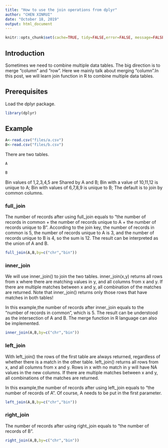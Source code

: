 ```yaml
---
title: "How to use the join operations from dplyr"
author: "CHEN XINRUI"
date: "October 18, 2019"
output: html_document
---
```



```r
knitr::opts_chunk$set(cache=TRUE, tidy=FALSE,error=FALSE, message=FALSE, warning=FALSE, tidy.opts=list(width.cutoff=60))
```

## Introduction
Sometimes we need to combine multiple data tables. The big direction is to merge "column" and "row". Here we mainly talk about merging "column".In this post, we will learn join function in R to combine multiple data tables.

## Prerequisites
Load the dplyr package.
```r
library(dplyr)
```


## Example
```r
A<-read.csv("files/a.csv")
B<-read.csv("files/b.csv")
```

There are two tables.

```r
A
```

```r
B
```

Bin values of 1,2,3,4,5 are Shared by A and B; Bin with a value of 10,11,12 is unique to A; Bin with values of 6,7,8,9 is unique to B; The default is to join by common columns.

### full_join
The number of records after using full_join equals to "the number of records in common + the number of records unique to A + the number of records unique to B". According to the join key, the number of records in common is 5, the number of records unique to A is 3, and the number of records unique to B is 4, so the sum is 12. The result can be interpreted as the union of A and B.

```r
full_join(A,B,by=c("chr","bin"))
```

### inner_join
We will use inner_join() to join the two tables. inner_join(x,y) returns all rows from x where there are matching values in y, and all columns from x and y. If there are multiple matches between x and y, all combination of the matches are returned. Note that inner_join() returns only those rows that have matches in both tables!

In this example,the number of records after inner_join equals to the "number of records in common", which is 5. The result can be understood as the intersection of A and B. The merge function in R language can also be implemented.

```r
inner_join(A,B,by=c("chr","bin"))
```

### left_join
With left_join() the rows of the first table are always returned, regardless of whether there is a match in the other table. left_join() returns all rows from x, and all columns from x and y. Rows in x with no match in y will have NA values in the new columns. If there are multiple matches between x and y, all combinations of the matches are returned.

In this example,the number of records after using left_join equals to "the number of records of A". Of course, A needs to be put in the first parameter. 

```r
left_join(A,B,by=c("chr","bin"))
```


### right_join
The number of records after using right_join equals to "the number of records of B".

```r
right_join(A,B,by=c("chr","bin"))
```

